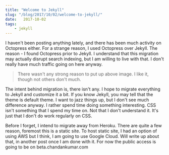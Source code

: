 ```yaml
---
title: "Welcome to Jekyll"
slug: "/blog/2017/10/02/welcome-to-jekyll/"
date:   2017-10-02
tags: 
    - jekyll
---
```


I haven't been posting anything lately, and there has been much activity on Octopress either.
For a strange reason, I used Octopress over Jekyll. The reason - I found Octopress prior to
Jekyll. I understand that this migration may actually disrupt search indexing, but I am willing
to live with that. I don't really have much traffic going on here anyway.

> There wasn't any strong reason to put up above image. I like it, though not others don't much.

The intent behind migration is, there isn't any. I hope to migrate
everything to Jekyll and customize it a bit. If you know Jekyll, you may tell that
the theme is default theme. I want to jazz things up, but I don't see much
difference anyway. I rather spend time doing something interesting. CSS isn't something that
I spend my time on. Not that I don't understand it. It's just that I don't do work regularly on CSS.

Before I forget, I intend to migrate away from Heroku. There are quite a few reason, foremost
this is a static site. To host static site, I had an option of using AWS but I think,
I am going to use Google Cloud. Will write up about that, in another post once I am done with it.
For now the public access is going to be on beta.chandankumar.com
